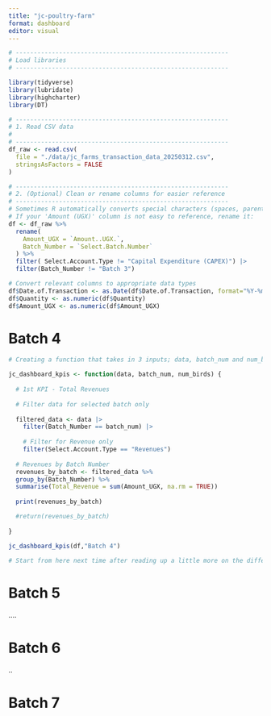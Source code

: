 ```yaml
---
title: "jc-poultry-farm"
format: dashboard
editor: visual
---
```


```r

# -----------------------------------------------------------
# Load libraries
# -----------------------------------------------------------

library(tidyverse)
library(lubridate)
library(highcharter)
library(DT)

# -----------------------------------------------------------
# 1. Read CSV data
#    
# -----------------------------------------------------------
df_raw <- read.csv(
  file = "./data/jc_farms_transaction_data_20250312.csv",
  stringsAsFactors = FALSE
)

# -----------------------------------------------------------
# 2. (Optional) Clean or rename columns for easier reference
# -----------------------------------------------------------
# Sometimes R automatically converts special characters (spaces, parentheses).
# If your 'Amount (UGX)' column is not easy to reference, rename it:
df <- df_raw %>%
  rename(
    Amount_UGX = `Amount..UGX.`,
    Batch_Number = `Select.Batch.Number`
  ) %>%
  filter( Select.Account.Type != "Capital Expenditure (CAPEX)") |> 
  filter(Batch_Number != "Batch 3")

# Convert relevant columns to appropriate data types
df$Date.of.Transaction <- as.Date(df$Date.of.Transaction, format="%Y-%m-%d")
df$Quantity <- as.numeric(df$Quantity)
df$Amount_UGX <- as.numeric(df$Amount_UGX)

```

# Batch 4

```r


# Creating a function that takes in 3 inputs; data, batch_num and num_birds to derive key metrics

jc_dashboard_kpis <- function(data, batch_num, num_birds) {
  
  # 1st KPI - Total Revenues
  
  # Filter data for selected batch only
  
  filtered_data <- data |> 
    filter(Batch_Number == batch_num) |> 
    
    # Filter for Revenue only
    filter(Select.Account.Type == "Revenues")
  
  # Revenues by Batch Number
  revenues_by_batch <- filtered_data %>%
  group_by(Batch_Number) %>%
  summarise(Total_Revenue = sum(Amount_UGX, na.rm = TRUE))
  
  print(revenues_by_batch)

  #return(revenues_by_batch)
  
}

jc_dashboard_kpis(df,"Batch 4")

# Start from here next time after reading up a little more on the different types of functions and R shiny

```

# Batch 5

....

# Batch 6

..

# Batch 7
